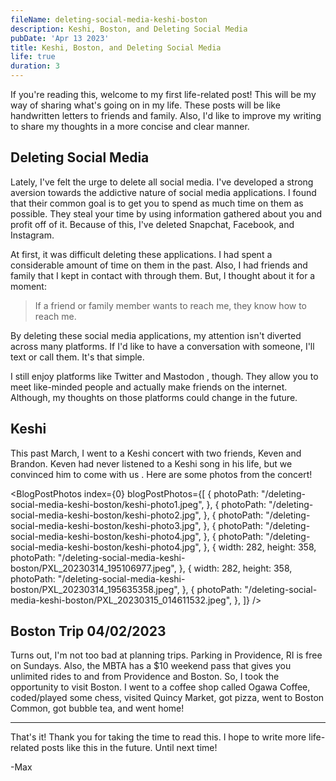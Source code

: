 ```yaml
---
fileName: deleting-social-media-keshi-boston
description: Keshi, Boston, and Deleting Social Media
pubDate: 'Apr 13 2023'
title: Keshi, Boston, and Deleting Social Media
life: true
duration: 3
---
```




If you're reading this, welcome to my first life-related post! This will be my way of sharing what's going on in my life. These posts will be like handwritten letters to friends and family. Also, I'd like to improve my writing to share my thoughts in a more concise and clear manner.

## Deleting Social Media

Lately, I've felt the urge to delete all social media. I've developed a strong aversion towards the addictive nature of social media applications. I found that their common goal is to get you to spend as much time on them as possible. They steal your time by using information gathered about you and profit off of it. Because of this, I've deleted Snapchat, Facebook, and Instagram.

At first, it was difficult deleting these applications. I had spent a considerable amount of time on them in the past. Also, I had friends and family that I kept in contact with through them. But, I thought about it for a moment:

> If a friend or family member wants to reach me, they know how to reach me.

By deleting these social media applications, my attention isn't diverted across many platforms. If I'd like to have a conversation with someone, I'll text or call them. It's that simple.

I still enjoy platforms like Twitter <span class="i-carbon-logo-twitter"></span> and Mastodon <span class="i-carbon-logo-mastodon"></span>, though. They allow you to meet like-minded people and actually make friends on the internet. Although, my thoughts on those platforms could change in the future.

## Keshi

This past March, I went to a Keshi concert with two friends, Keven and Brandon. Keven had never listened to a Keshi song in his life, but we convinced him to come with us <span class="i-twemoji-face-with-tears-of-joy"></span>. Here are some photos from the concert!

<BlogPostPhotos 
  index={0}
  blogPostPhotos={[
    {
        photoPath: "/deleting-social-media-keshi-boston/keshi-photo1.jpeg", 
    },
    {
        photoPath: "/deleting-social-media-keshi-boston/keshi-photo2.jpg", 
    },
    {
        photoPath: "/deleting-social-media-keshi-boston/keshi-photo3.jpg", 
    },
    {
        photoPath: "/deleting-social-media-keshi-boston/keshi-photo4.jpg", 
    },
    {
        photoPath: "/deleting-social-media-keshi-boston/keshi-photo4.jpg", 
    },
    {
        width: 282,
        height: 358,
        photoPath: "/deleting-social-media-keshi-boston/PXL_20230314_195106977.jpeg", 
    },
    {
        width: 282,
        height: 358,
        photoPath: "/deleting-social-media-keshi-boston/PXL_20230314_195635358.jpeg", 
    },
    {
        photoPath: "/deleting-social-media-keshi-boston/PXL_20230315_014611532.jpeg", 
    },
  ]}
/>


## Boston Trip 04/02/2023

Turns out, I'm not too bad at planning trips. Parking in Providence, RI is free on Sundays. Also, the MBTA has a $10 weekend pass that gives you unlimited rides to and from Providence and Boston. So, I took the opportunity to visit Boston. I went to a coffee shop called Ogawa Coffee, coded/played some chess, visited Quincy Market, got pizza, went to Boston Common, got bubble tea, and went home!

---

That's it! Thank you for taking the time to read this. I hope to write more life-related posts like this in the future. Until next time!

-Max
